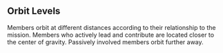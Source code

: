 
## Orbit Levels

Members orbit at different distances according to their
relationship to the mission. Members who actively lead and contribute
are located closer to the center of gravity. Passively involved
members orbit further away.

